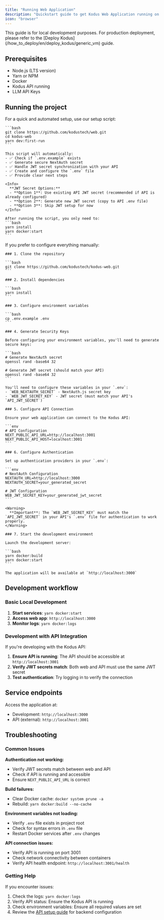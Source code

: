 ```yaml
---
title: "Running Web Application"
description: "Quickstart guide to get Kodus Web Application running on your local machine."
icon: "browser"
---
```


<Note>
  This guide is for local development purposes. For production deployment,
  please refer to the [Deploy Kodus](/how_to_deploy/en/deploy_kodus/generic_vm)
  guide.
</Note>

## Prerequisites

- Node.js (LTS version)
- Yarn or NPM
- Docker
- Kodus API running
- LLM API Keys

## Running the project

<Tabs>
  <Tab title="Automated Setup (Recommended)">
    For a quick and automated setup, use our setup script:

    ```bash
    git clone https://github.com/kodustech/web.git
    cd kodus-web
    yarn dev:first-run
    ```

    This script will automatically:
    - ✅ Check if `.env.example` exists
    - ✅ Generate secure NextAuth secret
    - ✅ Handle JWT secret synchronization with your API
    - ✅ Create and configure the `.env` file
    - ✅ Provide clear next steps

    <Info>
      **JWT Secret Options:**
      - **Option 1**: Use existing API JWT secret (recommended if API is already configured)
      - **Option 2**: Generate new JWT secret (copy to API .env file)
      - **Option 3**: Skip JWT setup for now
    </Info>

    After running the script, you only need to:
    ```bash
    yarn install
    yarn docker:start
    ```

  </Tab>
  <Tab title="Manual Setup">
    If you prefer to configure everything manually:

    ### 1. Clone the repository

    ```bash
    git clone https://github.com/kodustech/kodus-web.git
    ```

    ### 2. Install dependencies

    ```bash
    yarn install
    ```

    ### 3. Configure environment variables

    ```bash
    cp .env.example .env
    ```

    ### 4. Generate Security Keys

    Before configuring your environment variables, you'll need to generate secure keys:

    ```bash
    # Generate NextAuth secret
    openssl rand -base64 32

    # Generate JWT secret (should match your API)
    openssl rand -base64 32
    ```

    You'll need to configure these variables in your `.env`:
    - `WEB_NEXTAUTH_SECRET` - NextAuth.js secret key
    - `WEB_JWT_SECRET_KEY` - JWT secret (must match your API's `API_JWT_SECRET`)

    ### 5. Configure API Connection

    Ensure your web application can connect to the Kodus API:

    ```env
    # API Configuration
    NEXT_PUBLIC_API_URL=http://localhost:3001
    NEXT_PUBLIC_API_HOST=localhost:3001
    ```

    ### 6. Configure Authentication

    Set up authentication providers in your `.env`:

    ```env
    # NextAuth Configuration
    NEXTAUTH_URL=http://localhost:3000
    NEXTAUTH_SECRET=your_generated_secret

    # JWT Configuration
    WEB_JWT_SECRET_KEY=your_generated_jwt_secret
    ```

    <Warning>
      **Important**: The `WEB_JWT_SECRET_KEY` must match the `API_JWT_SECRET` in your API's `.env` file for authentication to work properly.
    </Warning>

    ### 7. Start the development environment

    Launch the development server:

    ```bash
    yarn docker:build
    yarn docker:start
    ```

    The application will be available at `http://localhost:3000`

  </Tab>
</Tabs>

## Development workflow

### Basic Local Development

1. **Start services**: `yarn docker:start`
2. **Access web app**: `http://localhost:3000`
3. **Monitor logs**: `yarn docker:logs`

### Development with API Integration

If you're developing with the Kodus API:

1. **Ensure API is running**: The API should be accessible at `http://localhost:3001`
2. **Verify JWT secrets match**: Both web and API must use the same JWT secret
3. **Test authentication**: Try logging in to verify the connection

## Service endpoints

Access the application at:
- Development: `http://localhost:3000`
- API (external): `http://localhost:3001`

## Troubleshooting

### Common Issues

**Authentication not working:**
- Verify JWT secrets match between web and API
- Check if API is running and accessible
- Ensure `NEXT_PUBLIC_API_URL` is correct

**Build failures:**
- Clear Docker cache: `docker system prune -a`
- Rebuild: `yarn docker:build --no-cache`

**Environment variables not loading:**
- Verify `.env` file exists in project root
- Check for syntax errors in `.env` file
- Restart Docker services after `.env` changes

**API connection issues:**
- Verify API is running on port 3001
- Check network connectivity between containers
- Verify API health endpoint: `http://localhost:3001/health`

### Getting Help

If you encounter issues:
1. Check the logs: `yarn docker:logs`
2. Verify API status: Ensure the Kodus API is running
3. Check environment variables: Ensure all required values are set
4. Review the [API setup guide](/how_to_deploy/en/local_quickstart/orchestrator) for backend configuration
